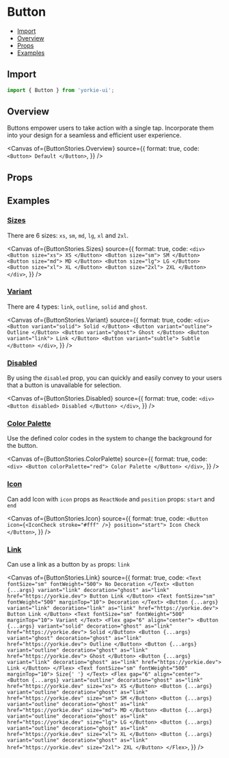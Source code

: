 # Button


<Meta of={ButtonStories} />

- [Import](#import)
- [Overview](#overview)
- [Props](#props)
- [Examples](#examples)

## Import

```jsx
import { Button } from 'yorkie-ui';
```

## Overview

Buttons empower users to take action with a single tap. Incorporate them into your design for a seamless and efficient user experience.

<Canvas
  of={ButtonStories.Overview}
  source={{
    format: true,
    code: `
      <Button>
        Default
      </Button>
    `,
  }}
/>

## Props

<Controls />

## Examples

### [Sizes](#button-sizes)

There are 6 sizes: `xs`, `sm`, `md`, `lg`, `xl` and `2xl`.

<Canvas
  of={ButtonStories.Sizes}
  source={{
    format: true,
    code: `
      <div>
        <Button size="xs">
          XS
        </Button>
        <Button size="sm">
          SM
        </Button>
        <Button size="md">
          MD
        </Button>
        <Button size="lg">
          LG
        </Button>
        <Button size="xl">
          XL
        </Button>
        <Button size="2xl">
          2XL
        </Button>
      </div>
    `,
  }}
/>

### [Variant](#button-variant)

There are 4 types: `link`, `outline`, `solid` and `ghost`.

<Canvas
  of={ButtonStories.Variant}
  source={{
    format: true,
    code: `
      <div>
        <Button variant="solid">
          Solid
        </Button>
        <Button variant="outline">
          Outline
        </Button>
        <Button variant="ghost">
          Ghost
        </Button>
        <Button variant="link">
          Link
        </Button>
        <Button variant="subtle">
          Subtle
        </Button>
      </div>
    `,
  }}
/>

### [Disabled](#button-disabled)

By using the `disabled` prop, you can quickly and easily convey to your users that a button is unavailable for selection.

<Canvas
  of={ButtonStories.Disabled}
  source={{
    format: true,
    code: `
      <div>
        <Button disabled>
          Disabled
        </Button>
      </div>
    `,
  }}
/>

### [Color Palette](#button-color)

Use the defined color codes in the system to change the background for the button.

<Canvas
  of={ButtonStories.ColorPalette}
  source={{
    format: true,
    code: `
      <div>
        <Button colorPalette="red">
          Color Palette
        </Button>
      </div>
    `,
  }}
/>

### [Icon](#button-icon)

Can add Icon with `icon` props as `ReactNode` and `position` props: `start` and `end`

<Canvas
  of={ButtonStories.Icon}
  source={{
    format: true,
    code: `
      <Button icon={<IconCheck stroke="#fff" />} position="start">
        Icon Check
      </Button>
    `,
  }}
/>

### [Link](#button-link)

Can use a link as a button by `as` props: `link`

<Canvas
  of={ButtonStories.Link}
  source={{
    format: true,
    code: `
        <Text fontSize="sm" fontWeight="500">
          No Decoration
        </Text>
        <Button {...args} variant="link" decoration="ghost" as="link" href="https://yorkie.dev">
          Button Link
        </Button>
        <Text fontSize="sm" fontWeight="500" marginTop="10">
          Decoration
        </Text>
        <Button {...args} variant="link" decoration="link" as="link" href="https://yorkie.dev">
          Button Link
        </Button>
        <Text fontSize="sm" fontWeight="500" marginTop="10">
          Variant
        </Text>
        <Flex gap="6" align="center">
          <Button {...args} variant="solid" decoration="ghost" as="link" href="https://yorkie.dev">
            Solid
          </Button>
          <Button {...args} variant="ghost" decoration="ghost" as="link" href="https://yorkie.dev">
            Outline
          </Button>
          <Button {...args} variant="outline" decoration="ghost" as="link" href="https://yorkie.dev">
            Ghost
          </Button>
          <Button {...args} variant="link" decoration="ghost" as="link" href="https://yorkie.dev">
            Link
          </Button>
        </Flex>
        <Text fontSize="sm" fontWeight="500" marginTop="10">
          Size{' '}
        </Text>
        <Flex gap="6" align="center">
          <Button {...args} variant="outline" decoration="ghost" as="link" href="https://yorkie.dev" size="xs">
            XS
          </Button>
          <Button {...args} variant="outline" decoration="ghost" as="link" href="https://yorkie.dev" size="sm">
            SM
          </Button>
          <Button {...args} variant="outline" decoration="ghost" as="link" href="https://yorkie.dev" size="md">
            MD
          </Button>
          <Button {...args} variant="outline" decoration="ghost" as="link" href="https://yorkie.dev" size="lg">
            LG
          </Button>
          <Button {...args} variant="outline" decoration="ghost" as="link" href="https://yorkie.dev" size="xl">
            XL
          </Button>
          <Button {...args} variant="outline" decoration="ghost" as="link" href="https://yorkie.dev" size="2xl">
            2XL
          </Button>
        </Flex>
    `,
  }}
/>
